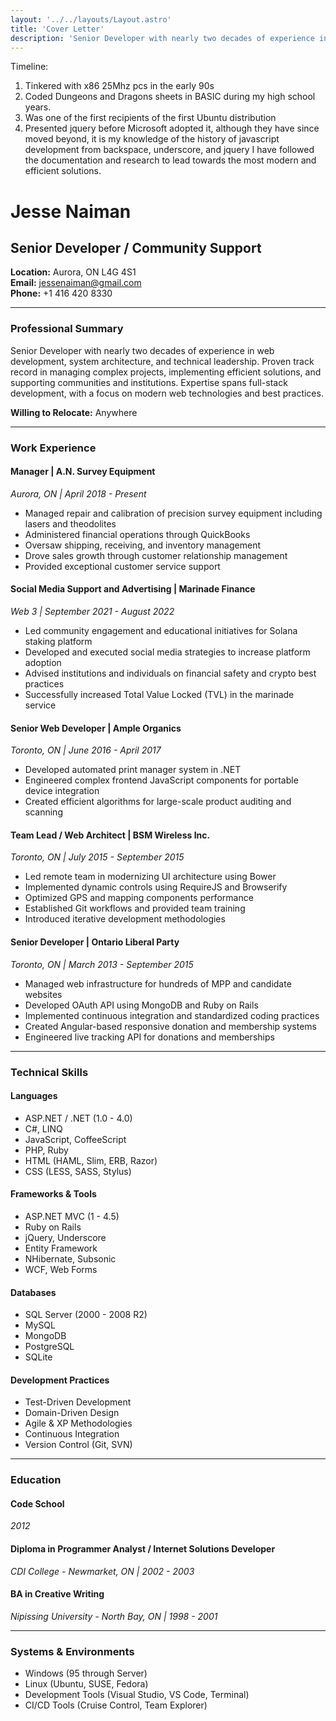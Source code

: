 ---
layout: '../../layouts/Layout.astro'
title: 'Cover Letter'
description: 'Senior Developer with nearly two decades of experience in web development, community support, and technical leadership'
---

Timeline:

1. Tinkered with x86 25Mhz pcs in the early 90s
2. Coded Dungeons and Dragons sheets in BASIC during my high school years.
3. Was one of the first recipients of the first Ubuntu distribution
4. Presented jquery before Microsoft adopted it, although they have since moved beyond, it is my knowledge of the history of javascript development from backspace, underscore, and jquery I have followed the documentation and research to lead towards the most modern and efficient solutions.

# Jesse Naiman

## Senior Developer / Community Support

**Location:** Aurora, ON L4G 4S1  
**Email:** jessenaiman@gmail.com  
**Phone:** +1 416 420 8330

---

### Professional Summary

Senior Developer with nearly two decades of experience in web development, system architecture, and technical leadership. Proven track record in managing complex projects, implementing efficient solutions, and supporting communities and institutions. Expertise spans full-stack development, with a focus on modern web technologies and best practices.

**Willing to Relocate:** Anywhere

---

### Work Experience

#### Manager | A.N. Survey Equipment
*Aurora, ON | April 2018 - Present*

- Managed repair and calibration of precision survey equipment including lasers and theodolites
- Administered financial operations through QuickBooks
- Oversaw shipping, receiving, and inventory management
- Drove sales growth through customer relationship management
- Provided exceptional customer service support

#### Social Media Support and Advertising | Marinade Finance
*Web 3 | September 2021 - August 2022*

- Led community engagement and educational initiatives for Solana staking platform
- Developed and executed social media strategies to increase platform adoption
- Advised institutions and individuals on financial safety and crypto best practices
- Successfully increased Total Value Locked (TVL) in the marinade service

#### Senior Web Developer | Ample Organics
*Toronto, ON | June 2016 - April 2017*

- Developed automated print manager system in .NET
- Engineered complex frontend JavaScript components for portable device integration
- Created efficient algorithms for large-scale product auditing and scanning

#### Team Lead / Web Architect | BSM Wireless Inc.
*Toronto, ON | July 2015 - September 2015*

- Led remote team in modernizing UI architecture using Bower
- Implemented dynamic controls using RequireJS and Browserify
- Optimized GPS and mapping components performance
- Established Git workflows and provided team training
- Introduced iterative development methodologies

#### Senior Developer | Ontario Liberal Party
*Toronto, ON | March 2013 - September 2015*

- Managed web infrastructure for hundreds of MPP and candidate websites
- Developed OAuth API using MongoDB and Ruby on Rails
- Implemented continuous integration and standardized coding practices
- Created Angular-based responsive donation and membership systems
- Engineered live tracking API for donations and memberships

---

### Technical Skills

#### Languages
- ASP.NET / .NET (1.0 - 4.0)
- C#, LINQ
- JavaScript, CoffeeScript
- PHP, Ruby
- HTML (HAML, Slim, ERB, Razor)
- CSS (LESS, SASS, Stylus)

#### Frameworks & Tools
- ASP.NET MVC (1 - 4.5)
- Ruby on Rails
- jQuery, Underscore
- Entity Framework
- NHibernate, Subsonic
- WCF, Web Forms

#### Databases
- SQL Server (2000 - 2008 R2)
- MySQL
- MongoDB
- PostgreSQL
- SQLite

#### Development Practices
- Test-Driven Development
- Domain-Driven Design
- Agile & XP Methodologies
- Continuous Integration
- Version Control (Git, SVN)

---

### Education

#### Code School
*2012*

#### Diploma in Programmer Analyst / Internet Solutions Developer
*CDI College - Newmarket, ON | 2002 - 2003*

#### BA in Creative Writing
*Nipissing University - North Bay, ON | 1998 - 2001*

---

### Systems & Environments
- Windows (95 through Server)
- Linux (Ubuntu, SUSE, Fedora)
- Development Tools (Visual Studio, VS Code, Terminal)
- CI/CD Tools (Cruise Control, Team Explorer)
